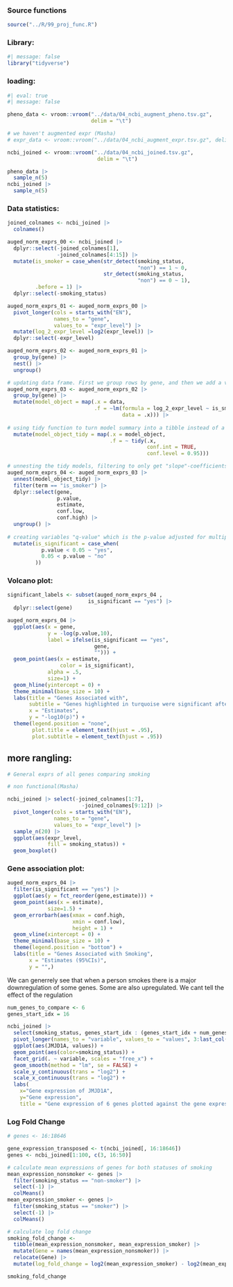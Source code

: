 ### Source functions

```r
source("../R/99_proj_func.R")
```

### Library:

```r
#| message: false
library("tidyverse")
```

### loading:

```r
#| eval: true
#| message: false

pheno_data <- vroom::vroom("../data/04_ncbi_augment_pheno.tsv.gz",
                           delim = "\t")

# we haven't augmented expr (Masha)
# expr_data <- vroom::vroom("../data/04_ncbi_augment_expr.tsv.gz", delim = "\t")

ncbi_joined <- vroom::vroom("../data/04_ncbi_joined.tsv.gz",
                             delim = "\t")

pheno_data |> 
  sample_n(5)
ncbi_joined |> 
  sample_n(5)
```

### Data statistics:

```r

joined_colnames <- ncbi_joined |> 
  colnames()

auged_norm_exprs_00 <- ncbi_joined |> 
  dplyr::select(-joined_colnames[1],
                -joined_colnames[4:15]) |>
  mutate(is_smoker = case_when(str_detect(smoking_status, 
                                          "non") == 1 ~ 0,
                               str_detect(smoking_status, 
                                          "non") == 0 ~ 1),
         .before = 1) |>
  dplyr::select(-smoking_status)

auged_norm_exprs_01 <- auged_norm_exprs_00 |>
  pivot_longer(cols = starts_with("EN"),
               names_to = "gene",
               values_to = "expr_level") |>
  mutate(log_2_expr_level =log2(expr_level)) |>
  dplyr::select(-expr_level)

auged_norm_exprs_02 <- auged_norm_exprs_01 |>
  group_by(gene) |>
  nest() |>
  ungroup()

# updating data frame. First we group rows by gene, and then we add a variable containing model fitted to expression level against early_metastasis variable
auged_norm_exprs_03 <- auged_norm_exprs_02 |>
  group_by(gene) |>
  mutate(model_object = map(.x = data,
                            .f = ~lm(formula = log_2_expr_level ~ is_smoker,
                                     data = .x))) |>
  
# using tidy function to turn model summary into a tibble instead of a list  
  mutate(model_object_tidy = map(.x = model_object,
                                 .f = ~ tidy(.x,
                                             conf.int = TRUE,
                                             conf.level = 0.95)))

# unnesting the tidy models, filtering to only get "slope"-coefficients for models and selecting desired variables
auged_norm_exprs_04 <- auged_norm_exprs_03 |>
  unnest(model_object_tidy) |>
  filter(term == "is_smoker") |>
  dplyr::select(gene, 
                p.value, 
                estimate, 
                conf.low, 
                conf.high) |>
  ungroup() |>
  
# creating variables "q-value" which is the p-value adjusted for multiple comparisons and "is_significant" which indicates whether observations are statistically significant when using a level of significance of 0.0
  mutate(is_significant = case_when(
           p.value < 0.05 ~ "yes",
           0.05 < p.value ~ "no"
         ))
```

### Volcano plot:

```r
significant_labels <- subset(auged_norm_exprs_04 , 
                          is_significant == "yes") |>
  dplyr::select(gene)

auged_norm_exprs_04 |>
  ggplot(aes(x = gene,
             y = -log(p.value,10),
             label = ifelse(is_significant == "yes", 
                            gene, 
                            ""))) + 
  geom_point(aes(x = estimate, 
                 color = is_significant),
             alpha = .5,
             size=1) +
  geom_hline(yintercept = 0) +
  theme_minimal(base_size = 10) +
  labs(title = "Genes Associated with",
       subtitle = "Genes highlighted in turquoise were significant after multiple testing correction",
       x = "Estimates",
       y = "-log10(p)") +
  theme(legend.position = "none",
        plot.title = element_text(hjust = .95),
        plot.subtitle = element_text(hjust = .95))
```

## more rangling:

```r

# General exprs of all genes comparing smoking

# non functional(Masha)

ncbi_joined |> select(-joined_colnames[1:7],
                        -joined_colnames[9:12]) |>
  pivot_longer(cols = starts_with("EN"),
               names_to = "gene",
               values_to = "expr_level") |>
  sample_n(20) |>
  ggplot(aes(expr_level, 
             fill = smoking_status)) +
  geom_boxplot()
```

### Gene association plot:

```r

auged_norm_exprs_04 |>
  filter(is_significant == "yes") |>
  ggplot(aes(y = fct_reorder(gene,estimate))) + 
  geom_point(aes(x = estimate), 
             size=1.5) +
  geom_errorbarh(aes(xmax = conf.high,
                     xmin = conf.low),
                     height = 1) +
  geom_vline(xintercept = 0) +
  theme_minimal(base_size = 10) +
  theme(legend.position = "bottom") +
  labs(title = "Genes Associated with Smoking",
       x = "Estimates (95%CIs)",
       y = "",)
```

We can generrely see that when a person smokes there is a major downregulation of some genes. Some are also upregulated. We cant tell the effect of the regulation

```r
num_genes_to_compare <- 6
genes_start_idx = 16

ncbi_joined |>
  select(smoking_status, genes_start_idx : (genes_start_idx + num_genes_to_compare)) |> 
  pivot_longer(names_to = "variable", values_to = "values", 3:last_col()) |> 
  ggplot(aes(JMJD1A, values)) + 
  geom_point(aes(color=smoking_status)) + 
  facet_grid(. ~ variable, scales = "free_x") + 
  geom_smooth(method = "lm", se = FALSE) + 
  scale_y_continuous(trans = "log2") + 
  scale_x_continuous(trans = "log2") +
  labs(
    x="Gene expression of JMJD1A",
    y="Gene expression",
    title = "Gene expression of 6 genes plotted against the gene expression of gene JMJD1A")
```

### Log Fold Change

```r
# genes <- 16:18646

gene_expression_transposed <- t(ncbi_joined[, 16:18646])
genes <- ncbi_joined[1:100, c(3, 16:50)]

# calculate mean expressions of genes for both statuses of smoking
mean_expression_nonsmoker <- genes |>
  filter(smoking_status == "non-smoker") |> 
  select(-1) |> 
  colMeans()
mean_expression_smoker <- genes |>
  filter(smoking_status == "smoker") |> 
  select(-1) |> 
  colMeans()

# calculate log fold change
smoking_fold_change <-
  tibble(mean_expression_nonsmoker, mean_expression_smoker) |>  
  mutate(Gene = names(mean_expression_nonsmoker)) |> 
  relocate(Gene) |> 
  mutate(log_fold_change = log2(mean_expression_smoker) - log2(mean_expression_nonsmoker))

smoking_fold_change
```
